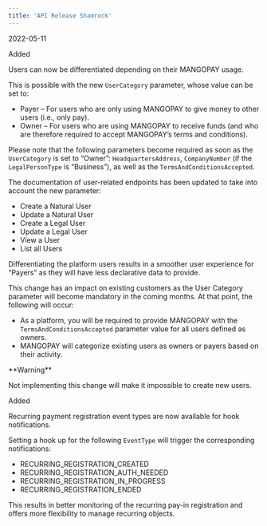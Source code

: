 ```yaml
---
title: 'API Release Shamrock'  
---
```

<span class="date">2022-05-11</span>  
  
  
<div class="pill pill-green">Added</div>  
  

Users can now be differentiated depending on their MANGOPAY usage.  

This is possible with the new `UserCategory` parameter, whose value can be set to:  
- Payer – For users who are only using MANGOPAY to give money to other users (i.e., only pay).  
- Owner – For users who are using MANGOPAY to receive funds (and who are therefore required to accept MANGOPAY’s terms and conditions).  

Please note that the following parameters become required as soon as the `UserCategory` is set to “Owner”: `HeadquartersAddress`, `CompanyNumber` (if the `LegalPersonType` is “Business”), as well as the `TermsAndConditionsAccepted`.  

The documentation of user-related endpoints has been updated to take into account the new parameter:  
- Create a Natural User  
- Update a Natural User  
- Create a Legal User  
- Update a Legal User  
- View a User  
- List all Users  

Differentiating the platform users results in a smoother user experience for “Payers” as they will have less declarative data to provide.  

This change has an impact on existing customers as the User Category parameter will become mandatory in the coming months. At that point, the following will occur:  
- As a platform, you will be required to provide MANGOPAY with the `TermsAndConditionsAccepted` parameter value for all users defined as owners.  
- MANGOPAY will categorize existing users as owners or payers based on their activity.  

<Warning>  
**Warning** 
  
Not implementing this change will make it impossible to create new users.  
</Warning>  
<div class="pill pill-green">Added</div>  
  

Recurring payment registration event types are now available for hook notifications.  

Setting a hook up for the following `EventType` will trigger the corresponding notifications:  
- RECURRING_REGISTRATION_CREATED  
- RECURRING_REGISTRATION_AUTH_NEEDED  
- RECURRING_REGISTRATION_IN_PROGRESS  
- RECURRING_REGISTRATION_ENDED  

This results in better monitoring of the recurring pay-in registration and offers more flexibility to manage recurring objects.